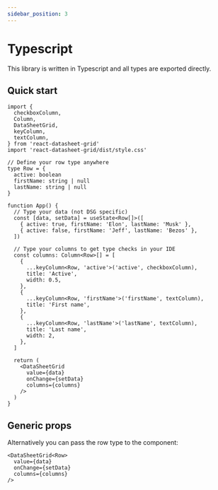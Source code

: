 ```yaml
---
sidebar_position: 3
---
```


# Typescript

This library is written in Typescript and all types are exported directly.

## Quick start

```tsx
import {
  checkboxColumn,
  Column,
  DataSheetGrid,
  keyColumn,
  textColumn,
} from 'react-datasheet-grid'
import 'react-datasheet-grid/dist/style.css'

// Define your row type anywhere
type Row = {
  active: boolean
  firstName: string | null
  lastName: string | null
}

function App() {
  // Type your data (not DSG specific)
  const [data, setData] = useState<Row[]>([
    { active: true, firstName: 'Elon', lastName: 'Musk' },
    { active: false, firstName: 'Jeff', lastName: 'Bezos' },
  ])

  // Type your columns to get type checks in your IDE
  const columns: Column<Row>[] = [
    {
      ...keyColumn<Row, 'active'>('active', checkboxColumn),
      title: 'Active',
      width: 0.5,
    },
    {
      ...keyColumn<Row, 'firstName'>('firstName', textColumn),
      title: 'First name',
    },
    {
      ...keyColumn<Row, 'lastName'>('lastName', textColumn),
      title: 'Last name',
      width: 2,
    },
  ]

  return (
    <DataSheetGrid
      value={data}
      onChange={setData}
      columns={columns}
    />
  )
}
```

## Generic props

Alternatively you can pass the row type to the component:
```tsx
<DataSheetGrid<Row>
  value={data}
  onChange={setData}
  columns={columns}
/>
```
